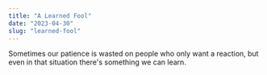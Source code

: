 ```yaml
---
title: "A Learned Fool"
date: "2023-04-30"
slug: "learned-fool"
---
```


Sometimes our patience is wasted on people who only want a reaction,
but even in that situation there's something we can learn.
